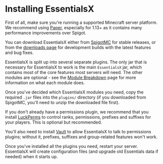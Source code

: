 # Installing EssentialsX

First of all, make sure you're running a supported Minecraft server platform. We recommend using [Paper](https://papermc.io), especially for 1.13+ as it contains many performance improvements over Spigot.

You can download EssentialsX either from [SpigotMC](https://www.spigotmc.org/resources/essentialsx.9089/) for stable releases, or from the [downloads page](https://essentialsx.net/downloads) for development builds with the latest features and bug fixes.

EssentialsX is split up into several separate plugins. The only jar that is necessary for EssentialsX to work is the main `EssentialsX` jar, which contains most of the core features most servers will need. The other modules are optional - see the [Module Breakdown](/wiki/modules) page for more information on what each module does.

Once you've decided which EssentialsX modules you need, copy the required `.jar` files into the `plugins/` directory (if you downloaded from SpigotMC, you'll need to unzip the downloaded file first).

If you don't already have a permissions plugin, we recommend that you install [LuckPerms](https://luckperms.net) to control ranks, permissions, prefixes and suffixes for your players. This is optional but recommended.

You'll also need to install [Vault](https://www.spigotmc.org/resources/vault.34315/) to allow EssentialsX to talk to permissions plugins; without it, prefixes, suffixes and group-related features won't work.

Once you've installed all the plugins you need, restart your server. EssentialsX will create configuration files (and upgrade old Essentials data if needed) when it starts up.

